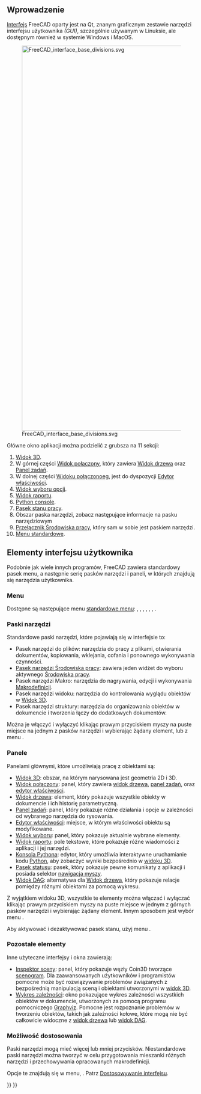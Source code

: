 <languages/>
{{TOCright}}

==Wprowadzenie==

[[interface|Interfejs]] FreeCAD oparty jest na Qt, znanym graficznym zestawie narzędzi interfejsu użytkownika ''(GUI)'', szczególnie używanym w Linuksie, ale dostępnym również w systemie Windows i MacOS.

[[File:FreeCAD_interface_base_divisions.svg|1024px]]

{{Caption|Standardowy interfejs w wersji 0.19.}}

Główne okno aplikacji można podzielić z grubsza na 11 sekcji:
# [[3D view|Widok 3D]].
# W górnej części [[combo_view|Widok połączony]], który zawiera [[tree_view|Widok drzewa]] oraz [[task panel|Panel zadań]].
# W dolnej części [[combo_view|Widoku połączonoeg]], jest do dyspozycji [[property_editor|Edytor właściwości]].
# [[selection_view|Widok wyboru opcji]].
# [[report_view|Widok raportu]].
# [[Python_console|Python console]].
# [[status_bar|Pasek stanu pracy]].
# Obszar paska narzędzi, zobacz następujące informacje na pasku narzędziowym
# [[Std_Workbench|Przełącznik Środowiska pracy]], który sam w sobie jest paskiem narzędzi.
# [[Standard_Menu|Menu standardowe]].

==Elementy interfejsu użytkownika==

Podobnie jak wiele innych programów, FreeCAD zawiera standardowy pasek menu, a następnie serię pasków narzędzi i paneli, w których znajdują się narzędzia użytkownika.

===Menu===

Dostępne są następujące menu [[Standard_Menu|standardowe menu]]: {{StdMenu|[[Std_File_Menu|{{MenuCommand|Plik}}]]}}, {{StdMenu|[[Std_Edit_Menu|{{MenuCommand|Edycja}}]]}}, {{StdMenu|[[Std_View_Menu|{{MenuCommand|Widok}}]]}}, {{StdMenu|[[Std_Tools_Menu|{{MenuCommand|Narzędzia}}]]}}, {{StdMenu|[[Std_Macro_Menu|{{MenuCommand|Makro}}]]}}, {{StdMenu|[[Std_Windows_Menu|{{MenuCommand|Okna}}]]}}, {{StdMenu|[[Std_Help_Menu|{{MenuCommand|Pomoc}}]]}}.

===Paski narzędzi===

Standardowe paski narzędzi, które pojawiają się w interfejsie to:
* Pasek narzędzi do plików: narzędzia do pracy z plikami, otwierania dokumentów, kopiowania, wklejania, cofania i ponownego wykonywania czynności.
* [[Std_Workbench|Pasek narzędzi Środowiska pracy]]: zawiera jeden widżet do wyboru aktywnego [[workbenches|Środowiska pracy]].
* Pasek narzędzi Makro: narzędzia do nagrywania, edycji i wykonywania [[macros|Makrodefinicji]].
* Pasek narzędzi widoku: narzędzia do kontrolowania wyglądu obiektów w [[3D view|Widok 3D]].
* Pasek narzędzi struktury: narzędzia do organizowania obiektów w dokumencie i tworzenia łączy do dodatkowych dokumentów.

Można je włączyć i wyłączyć klikając prawym przyciskiem myszy na puste miejsce na jednym z pasków narzędzi i wybierając żądany element, lub z menu {{MenuCommand|Widok → Paski narzędzi}}.

===Panele===

Panelami głównymi, które umożliwiają pracę z obiektami są:
* [[3D_view/pl|Widok 3D]]: obszar, na którym narysowana jest geometria 2D i 3D.
* [[Combo_view/pl|Widok połączony]]: panel, który zawiera [[Tree_view/pl|widok drzewa]], [[Task_panel/pl|panel zadań]], oraz [[Property_editor/pl|edytor właściwości]].
* [[Tree_view/pl|Widok drzewa]]: element, który pokazuje wszystkie obiekty w dokumencie i ich historię parametryczną.
* [[Task_panel/pl|Panel zadań]]: panel, który pokazuje różne działania i opcje w zależności od wybranego narzędzia do rysowania.
* [[Property_editor/pl|Edytor właściwości]]: miejsce, w którym właściwości obiektu są modyfikowane.
* [[Selection_view/pl|Widok wyboru]]: panel, który pokazuje aktualnie wybrane elementy.
* [[Report_view/pl|Widok raportu]]: pole tekstowe, które pokazuje różne wiadomości z aplikacji i jej narzędzi.
* [[Python_console/pl|Konsola Pythona]]: edytor, który umożliwia interaktywne uruchamianie kodu [[Python/pl|Python]], aby zobaczyć wyniki bezpośrednio w [[3D_view/pl|widoku 3D]].
* [[Status_bar/pl|Pasek statusu]]: pasek, który pokazuje pewne komunikaty z aplikacji i posiada selektor [[Mouse_navigation/pl|nawigacja myszy]].
*[[DAG_view/pl|Widok DAG]]: alternatywa dla [[Tree_view/pl|Widok drzewa]], który pokazuje relacje pomiędzy różnymi obiektami za pomocą wykresu.

Z wyjątkiem widoku 3D, wszystkie te elementy można włączać i wyłączać klikając prawym przyciskiem myszy na puste miejsce w jednym z górnych pasków narzędzi i wybierając żądany element. Innym sposobem jest wybór menu {{MenuCommand|Widok → Panele}}.

Aby aktywować i dezaktywować pasek stanu, użyj menu {{MenuCommand|Widok → Pasek stanu}}.

===Pozostałe elementy===

Inne użyteczne interfejsy i okna zawierają:
* [[Std_SceneInspector/pl|Inspektor sceny]]: panel, który pokazuje węzły Coin3D tworzące [[Scenegraph/pl|scenogram]]. Dla zaawansowanych użytkowników i programistów pomocne może być rozwiązywanie problemów związanych z bezpośrednią manipulacją sceną i obiektami utworzonymi w [[3D_view/pl|widok 3D]].
* [[Std_DependencyGraph/pl|Wykres zależności]]: okno pokazujące wykres zależności wszystkich obiektów w dokumencie, utworzonych za pomocą programu pomocniczego [https://graphviz.org/ Graphviz]. Pomocne jest rozpoznanie problemów w tworzeniu obiektów, takich jak zależności kołowe, które mogą nie być całkowicie widoczne z [[Tree_view/pl|widok drzewa]] lub [[DAG_view/pl|widok DAG]].

===Możliwość dostosowania===

Paski narzędzi mogą mieć więcej lub mniej przycisków. Niestandardowe paski narzędzi można tworzyć w celu przygotowania mieszanki różnych narzędzi i przechowywania opracowanych makrodefinicji.

Opcje te znajdują się w menu, {{MenuCommand|Narzędzia → Dostosuj}}. Patrz [[Interface Customization|Dostosowywanie interfejsu]].

{{Interface navi{{#translation:}}}}
{{Userdocnavi{{#translation:}}}}